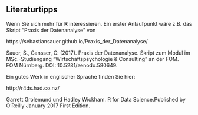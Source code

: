 ## Literaturtipps

Wenn Sie sich mehr für **R** interessieren. Ein erster Anlaufpunkt wäre z.B. das Skript "Praxis der Datenanalyse" von 

https://sebastiansauer.github.io/Praxis_der_Datenanalyse/

Sauer, S., Gansser, O. (2017). Praxis der Datenanalyse. Skript zum Modul im MSc.-Studiengang “Wirtschaftspsychologie & Consulting” an der FOM. FOM Nürnberg. DOI: 10.5281/zenodo.580649.

Ein gutes Werk in englischer Sprache finden Sie hier:

http://r4ds.had.co.nz/

Garrett Grolemund und Hadley Wickham. R for Data Science.Published by O’Reilly January 2017 First Edition.
